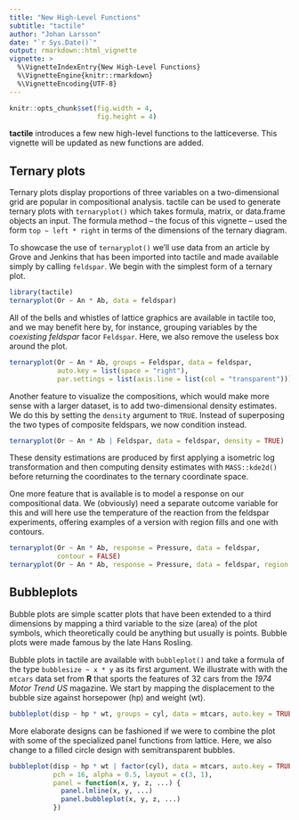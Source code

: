---
title: "New High-Level Functions"
subtitle: "tactile"
author: "Johan Larsson"
date: "`r Sys.Date()`"
output: rmarkdown::html_vignette
vignette: >
  %\VignetteIndexEntry{New High-Level Functions}
  %\VignetteEngine{knitr::rmarkdown}
  %\VignetteEncoding{UTF-8}
---

```{r, include = FALSE}
knitr::opts_chunk$set(fig.width = 4,
                      fig.height = 4)
```

**tactile** introduces a few new high-level functions to the latticeverse.
This vignette will be updated as new functions are added.

## Ternary plots

Ternary plots display proportions of three variables on a two-dimensional grid
are popular in compositional analysis. tactile can be used to generate 
ternary plots with `ternaryplot()` which takes formula, matrix, or 
data.frame objects an input. The formula method -- the focus of this 
vignette -- used the form `top ~ left * right` in terms of the
dimensions of the ternary diagram. 

To showcase the use of `ternaryplot()` we'll use data from an article
by Grove and Jenkins that has been imported into tactile and made available
simply by calling `feldspar`. We begin with the simplest form of a 
ternary plot.

```{r}
library(tactile)
ternaryplot(Or ~ An * Ab, data = feldspar)
```

All of the bells and whistles of lattice graphics are available in tactile too,
and we may benefit here by, for instance, grouping variables by the
*coexisting feldspar* facor `Feldspar`. Here, we also remove the useless
box around the plot.

```{r, fig.width = 7}
ternaryplot(Or ~ An * Ab, groups = Feldspar, data = feldspar,
            auto.key = list(space = "right"),
            par.settings = list(axis.line = list(col = "transparent")))
```

Another feature to visualize the compositions, which would make more sense
with a larger dataset, is to add two-dimensional density estimates. We do this 
by setting the `density` argument to `TRUE`. Instead of superposing the
two types of composite feldspars, we now condition instead.

```{r, fig.width = 7}
ternaryplot(Or ~ An * Ab | Feldspar, data = feldspar, density = TRUE)
```

These density estimations are produced by first applying a isometric
log transformation and then computing density estimates with `MASS::kde2d()`
before returning the coordinates to the ternary coordinate space.

One more feature that is available is to model a response on our
compositional data. We (obviously) need a separate outcome variable for this
and will here use the temperature of the reaction from the feldspar 
experiments, offering examples of a version with region fills and one
with contours.

```{r, fig.show = "hold"}
ternaryplot(Or ~ An * Ab, response = Pressure, data = feldspar,
            contour = FALSE)
ternaryplot(Or ~ An * Ab, response = Pressure, data = feldspar, region = FALSE)
```


## Bubbleplots

Bubble plots are simple scatter plots that have been extended to a third
dimensions by mapping a third variable to the size (area) of the plot symbols,
which theoretically could be anything but usually is points. Bubble plots were
made famous by the late Hans Rosling. 

Bubble plots in tactile are available with `bubbleplot()` and
take a formula of the type `bubblesize ~ x * y` as its first argument. We
illustrate with with the `mtcars` data set from **R** that sports the
features of 32 cars from the *1974 Motor Trend US* magazine. We start
by mapping the displacement to the bubble size against horsepower (hp) 
and weight (wt).

```{r, fig.width = 6}
bubbleplot(disp ~ hp * wt, groups = cyl, data = mtcars, auto.key = TRUE)
```

More elaborate designs can be fashioned if we were to combine the plot
with some of the specialized panel functions from lattice. Here, we also
change to a filled circle design with semitransparent bubbles.

```{r, fig.width = 7, fig.height = 3.5}
bubbleplot(disp ~ hp * wt | factor(cyl), data = mtcars, auto.key = TRUE,
           pch = 16, alpha = 0.5, layout = c(3, 1),
           panel = function(x, y, z, ...) {
             panel.lmline(x, y, ...)
             panel.bubbleplot(x, y, z, ...)
           })
```

